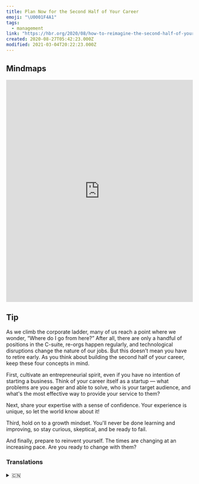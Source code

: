 ```yaml
---
title: Plan Now for the Second Half of Your Career
emoji: "\U0001F4A1"
tags:
  - management
link: "https://hbr.org/2020/08/how-to-reimagine-the-second-half-of-your-career"
created: 2020-08-27T05:42:23.000Z
modified: 2021-03-04T20:22:23.000Z
---
```


## Mindmaps

<iframe
  height="600"
  style="width: 100%;"
  scrolling="no"
  title="mindmap"
  src="https://gitmind.com/app/doc/257f5ba2166b472321a4ed689a364316"
  frameborder="no"
  allowtransparency="true"
  allowfullscreen="true"
></iframe>

## Tip

As we climb the corporate ladder, many of us reach a point where we wonder, “Where do I go from here?” After all, there are only a handful of positions in the C-suite, re-orgs happen regularly, and technological disruptions change the nature of our jobs. But this doesn’t mean you have to retire early. As you think about building the second half of your career, keep these four concepts in mind.

First, <Highlight>cultivate an entrepreneurial spirit</Highlight>, even if you have no intention of starting a business. Think of your career itself as a startup — what problems are you eager and able to solve, who is your target audience, and what's the most effective way to provide your service to them?

Next, <Highlight>share your expertise with a sense of confidence</Highlight>. Your experience is unique, so let the world know about it!

Third, <Highlight>hold on to a growth mindset</Highlight>. You'll never be done learning and improving, so stay curious, skeptical, and be ready to fail.

And finally, <Highlight>prepare to reinvent yourself</Highlight>. The times are changing at an increasing pace. Are you ready to change with them?

### Translations

<details>
   <summary>🇨🇳</summary>
现在就为你的职业生涯的下半段做计划

当我们在公司的阶梯上攀登时，我们中的许多人都会想到，“我该从这里走到哪里?” 毕竟，高层位置屈指可数， 更替经常发生，技术上的颠覆改变了我们工作的性质。但这并不意味着你必须提前退休。 当你考虑下半段职业生涯时，请记住以下四个概念。

首先，培养一种企业家精神，即使你没有创业的打算。把你自己的职业本身想象成一家创业公司,你渴望并能够解决哪些问题，谁是你的目标受众，以及向他们提供服务的最有效的方式是什么?

第二，自信地分享你的专业知识。你的经历是独一无二的，所以让全世界都知道吧!

第三 ，保持一种成长的心态。 你永远不会完成学习和进步，所以保持好奇，怀疑，并做好失败的准备。

最后，做好重塑自我的准备。 时代在以越来越开的速度变化。你准备好跟他们一起改变吗？

</details>
